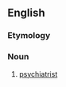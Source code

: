{{also|head-shrinker}}
==English==

===Etymology===
{{compound|en|head|shrinker}}

===Noun===
{{en-noun}}

# {{lb|en|humorous}} [[psychiatrist]]